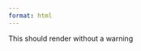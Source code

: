 ```yaml
---
format: html
---
```


This should render without a warning

```{=html}
<!--| quarto: disable-table-processing -->
<script>
  const x = "<table>";
  const y = "</table>";
</script>
```